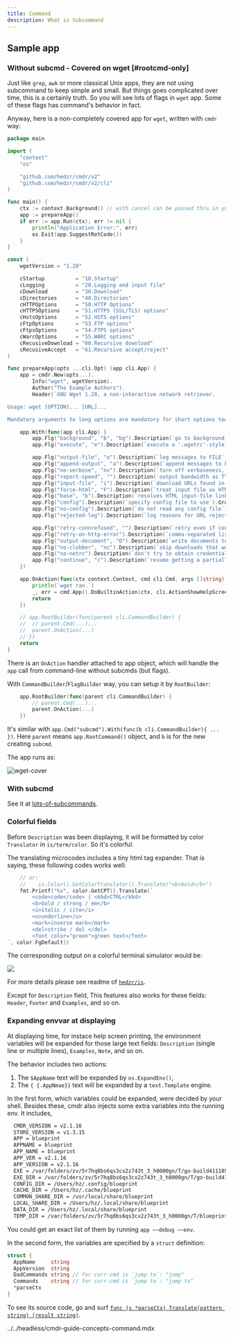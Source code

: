 ```yaml
---
title: Command
description: What is Subcommand
---
```


## Sample app

### Without subcmd - Covered on wget [#rootcmd-only]

Just like `grep`, `awk` or more classical Unix apps, they are not using subcommand to keep simple and small.
But things goes complicated over time, this is a certainly truth.
So you will see lots of flags in `wget` app. Some of these flags has command's behavior in fact.

Anyway, here is a non-completely covered app for `wget`, written with `cmdr` way:

```go
package main

import (
	"context"
	"os"

	"github.com/hedzr/cmdr/v2"
	"github.com/hedzr/cmdr/v2/cli"
)

func main() {
	ctx := context.Background() // with cancel can be passed thru in your actions
	app := prepareApp()
	if err := app.Run(ctx); err != nil {
		println("Application Error:", err)
		os.Exit(app.SuggestRetCode())
	}
}

const (
	wgetVersion = "1.20"

	cStartup          = "10.Startup"
	cLogging          = "20.Logging and input file"
	cDownload         = "30.Download"
	cDirectories      = "40.Directories"
	cHTTPOptions      = "50.HTTP Options"
	cHTTPSOptions     = "51.HTTPS (SSL/TLS) options"
	cHstsOptions      = "52.HSTS options"
	cFtpOptions       = "53.FTP options"
	cFtpsOptions      = "54.FTPS options"
	cWarcOptions      = "55.WARC options"
	cRecusiveDownload = "60.Recursive download"
	cRecusiveAccept   = "61.Recursive accept/reject"
)

func prepareApp(opts ...cli.Opt) (app cli.App) {
	app = cmdr.New(opts...).
		Info("wget", wgetVersion).
		Author("The Example Authors").
		Header(`GNU Wget 1.20, a non-interactive network retriever.

Usage: wget [OPTION]... [URL]...

Mandatory arguments to long options are mandatory for short options too.`) // .Description(``).Header(``).Footer(``)

	app.With(func(app cli.App) {
		app.Flg("background", "b", "bg").Description(`go to background after startup`).Group(cStartup).Build()
		app.Flg("execute", "e").Description(`execute a '.wgetrc'-style command`).Group(cStartup).Default("").PlaceHolder("COMMAND").Build()

		app.Flg("output-file", "o").Description(`log messages to FILE`).Group(cLogging).PlaceHolder("FILE").Default("").Build()
		app.Flg("append-output", "a").Description(`append messages to FILE`).Group(cLogging).PlaceHolder("FILE").Default("").Build()
		app.Flg("no-verbose", "nv").Description(`turn off verboseness, without being quiet`).Group(cLogging).Default("").Build()
		app.Flg("report-speed", "").Description(`output bandwidth as TYPE.  TYPE can be bits`).Group(cLogging).Default("").PlaceHolder("TYPE").Build()
		app.Flg("input-file", "i").Description(`download URLs found in local or external FILE`).Group(cLogging).Default("").PlaceHolder("FILE").Build()
		app.Flg("force-html", "F").Description(`treat input file as HTML`).Group(cLogging).Build()
		app.Flg("base", "b").Description(`resolves HTML input-file links (-i -F)  relative to URL`).Default("").PlaceHolder("URL").Group(cLogging).Build()
		app.Flg("config").Description(`specify config file to use`).Group(cLogging).Default("").PlaceHolder("FILE").Build()
		app.Flg("no-config").Description(`do not read any config file`).Group(cLogging).Build()
		app.Flg("rejected-log").Description(`log reasons for URL rejection to FILE`).Group(cLogging).Default("").PlaceHolder("FILE").Build()

		app.Flg("retry-connrefused", "").Description(`retry even if connection is refused`).Group(cDownload).Build()
		app.Flg("retry-on-http-error").Description(`comma-separated list of HTTP errors to retry`).Group(cDownload).Default([]string{}).PlaceHolder("ERRORS").Build()
		app.Flg("output-document", "O").Description(`write documents to FILE`).Group(cDownload).Default("").PlaceHolder("FILE").Build()
		app.Flg("no-clobber", "nc").Description(`skip downloads that would download to existing files (overwriting them)`).Group(cDownload).Build()
		app.Flg("no-netrc").Description(`don't try to obtain credentials from .netrc`).Group(cDownload).Build()
		app.Flg("continue", "c").Description(`resume getting a partially-downloaded file`).Group(cDownload).Build()
	})

	app.OnAction(func(ctx context.Context, cmd cli.Cmd, args []string) (err error) {
		println(`wget ran.`)
		_, err = cmd.App().DoBuiltinAction(ctx, cli.ActionShowHelpScreen)
		return
	})

	// app.RootBuilder(func(parent cli.CommandBuilder) {
	// 	// parent.Cmd(...)...
	// 	parent.OnAction(...)
	// })
	return
}
```

There is an `OnAction` handler attached to app object, which will handle the `app` call from command-line without subcmds (but flags).

With `CommandBuilder`/`FlagBuilder` way, you can setup it by `RootBuilder`:

```go
	app.RootBuilder(func(parent cli.CommandBuilder) {
		// parent.Cmd(...)...
		parent.OnAction(...)
	})
```

It's similar with `app.Cmd("subcmd").With(func(b cli.CommandBuilder){ ... })`. Here `parent` means `app.RootCommand()` object, and `b` is for the new creating `subcmd`.

The app runs as:

![wget-cover](/images/cmdr/v2/guide/_assets/image-20250306095342942.png)

### With subcmd

See it at [lots-of-subcommands](./g20-lots-of-subcommands).

### Colorful fields

Before `Description` was been displaying, it will be formatted by color `Translator` in `is/term/color`.
So it's colorful.

The translating microcodes includes a tiny html tag expander. That is saying, these following codes works well:

```go
    // or:
    //    is.Color().GetColorTranslator().Translate("<b>bold</b>")
    fmt.Printf("%v", color.GetCPT().Translate(`
        <code>code</code> | <kbd>CTRL</kbd>
        <b>bold / strong / em</b>
        <i>italic / cite</i>
        <u>underline</u>
        <mark>inverse mark</mark>
        <del>strike / del </del>
        <font color="green">green text</font>
`, color.FgDefault))
```

The corresponding output on a colorful terminal simulator would be:

![](/images/cmdr/v2/is-colorful.png)

For more details please see readme of [`hedzr/is`](https://github.com/hedzr/is).

Except for `Description` field, This features also works for these fields: `Header`, `Footer` and `Examples`, and so on.

### Expanding envvar at displaying

At displaying time, for instace help screen printing, the environment variables will be expanded for those large text fields:
`Description` (single line or multiple lines), `Examples`, `Note`, and so on.

The behavior includes two actions:

1. The `$AppName` text will be expanded by `os.ExpandEnv()`,
2. The `{ {.AppNmae}}` text will be expanded by a `text.Template` engine.

In the first form, which variables could be expanded, were decided by your shell. Besides these, cmdr also injects some extra variables into the running env. It includes,

```bash
  CMDR_VERSION = v2.1.16
  STORE_VERSION = v1.3.15
  APP = blueprint
  APPNAME = blueprint
  APP_NAME = blueprint
  APP_VER = v2.1.16
  APP_VERSION = v2.1.16
  EXE = /var/folders/zv/5r7hq8bs6qs3cx2z743t_3_h0000gn/T/go-build4111051262/b001/exe/blueprint
  EXE_DIR = /var/folders/zv/5r7hq8bs6qs3cx2z743t_3_h0000gn/T/go-build4111051262/b001/exe
  CONFIG_DIR = /Users/hz/.config/blueprint
  CACHE_DIR = /Users/hz/.cache/blueprint
  COMMON_SHARE_DIR = /usr/local/share/blueprint
  LOCAL_SHARE_DIR = /Users/hz/.local/share/blueprint
  DATA_DIR = /Users/hz/.local/share/blueprint
  TEMP_DIR = /var/folders/zv/5r7hq8bs6qs3cx2z743t_3_h0000gn/T/blueprint
```

You could get an exact list of them by running `app ~~debug ~~env`.

In the second form, the variables are specified by a `struct` definition:

```go
struct {
  AppName     string
  AppVersion  string
  DadCommands string // for curr-cmd is `jump to`: "jump"
  Commands    string // for curr-cmd is `jump to`: "jump to"
  *parseCtx
}
```

To see its source code, go and surf [`func (s *parseCtx) Translate(pattern string) (result string)`](https://github.com/hedzr/cmdr/blob/master/cli/worker/parse_ctx.go#L55).

<include>../../headless/cmdr-guide-concepts-command.mdx</include>
